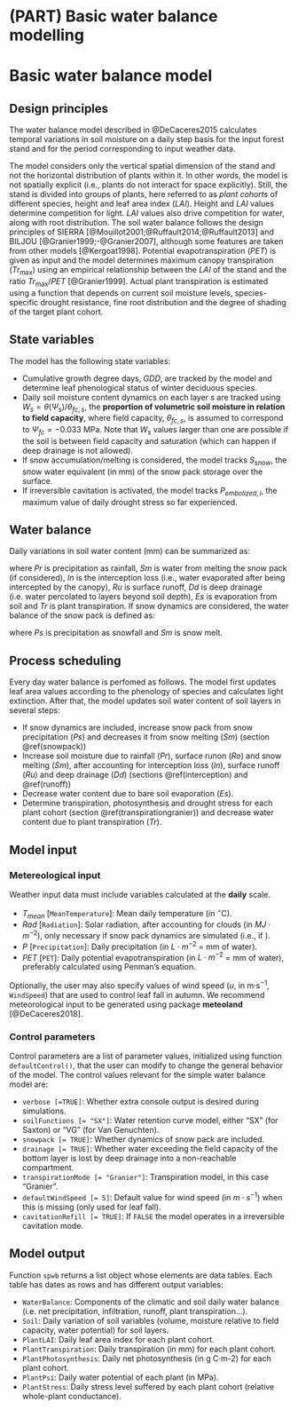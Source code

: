 # (PART) Basic water balance modelling {-}

# Basic water balance model

## Design principles

The water balance model described in @DeCaceres2015 calculates temporal variations in soil moisture on a daily step basis for the input forest stand and for the period corresponding to input weather data. 

The model considers only the vertical spatial dimension of the stand and not the horizontal distribution of
plants within it. In other words, the model is not spatially explicit (i.e., plants do not interact for space explicitly). Still, the stand is divided into groups of plants, here referred to as *plant cohorts* of different species, height and leaf area index ($LAI$). Height and $LAI$ values determine competition for light. $LAI$ values also drive competition for water, along with root distribution. The soil water balance follows the design principles of SIERRA [@Mouillot2001;@Ruffault2014;@Ruffault2013] and BILJOU [@Granier1999;-@Granier2007], although some features are taken from other models [@Kergoat1998]. Potential evapotranspiration ($PET$) is given as input and the model determines maximum canopy transpiration ($Tr_{\max}$) using an empirical relationship between the $LAI$ of the stand and the ratio $Tr_{\max}/PET$ [@Granier1999]. Actual plant transpiration is estimated using a function that depends on current soil moisture levels, species-specific drought resistance, fine root distribution and the degree of shading of the target plant cohort.


## State variables
The model has the following state variables:

+ Cumulative growth degree days, $GDD$, are tracked by the model and determine leaf phenological status of winter deciduous species.
+ Daily soil moisture content dynamics on each layer $s$ are tracked using $W_s = \theta(\Psi_s)/ \theta_{fc,s}$, the **proportion of volumetric soil moisture in relation to field capacity**, where field capacity, $\theta_{fc,s}$, is assumed to correspond to $\Psi_{fc} = -0.033$ MPa. Note that $W_s$ values larger than one are possible if the soil is between field capacity and saturation (which can happen if deep drainage is not allowed).
+ If snow accumulation/melting is considered, the model tracks $S_{snow}$, the snow water equivalent (in mm) of the snow pack storage over the surface.
+ If irreversible cavitation is activated, the model tracks $P_{embolized,i}$, the maximum value of daily drought stress so far experienced.


## Water balance
Daily variations in soil water content (mm) can be summarized as:

\begin{equation}
\Delta{SWC} = Pr + Sm - In - Ru - Dd - Es -Tr
\end{equation}

where $Pr$ is precipitation as rainfall, $Sm$ is water from melting the snow pack (if considered), $In$ is the interception loss (i.e., water evaporated after being intercepted by the canopy), $Ru$ is surface runoff, $Dd$ is deep drainage (i.e. water percolated to layers beyond soil depth), $Es$ is evaporation from soil and $Tr$ is plant transpiration. If snow dynamics are considered, the water balance of the snow pack is defined as:

\begin{equation}
\Delta{S_{snow}} = Ps - Sm
\end{equation}

where $Ps$ is precipitation as snowfall and $Sm$ is snow melt.

## Process scheduling

Every day water balance is perfomed as follows. The model first updates leaf area values according to the phenology of species and calculates light extinction. After that, the model updates soil water content of soil layers in several steps:

+ If snow dynamics are included, increase snow pack from snow precipitation ($Ps$) and decreases it from snow melting ($Sm$) (section \@ref(snowpack))
+ Increase soil moisture due to rainfall ($Pr$), surface runon ($Ro$) and snow melting ($Sm$), after accounting for interception loss ($In$), surface runoff ($Ru$) and deep drainage ($Dd$)  (sections \@ref(interception) and \@ref(runoff))
+ Decrease water content due to bare soil evaporation ($Es$).
+ Determine transpiration, photosynthesis and drought stress for each plant cohort (section \@ref(transpirationgranier)) and decrease water content due to plant transpiration ($Tr$).

## Model input
### Metereological input
Weather input data must include variables calculated at the **daily** scale.

+ $T_{mean}$ [`MeanTemperature`]: Mean daily temperature (in $^{\circ} \mathrm{C}$).
+ $Rad$ [`Radiation`]: Solar radiation, after accounting for clouds (in $MJ \cdot m^{-2}$), only necessary if snow pack dynamics are simulated (i.e., if \texttt{snowpack = TRUE}).
+ $P$ [`Precipitation`]: Daily precipitation (in $L \cdot m^{-2}$ = mm of water).
+ $PET$ [`PET`]: Daily potential evapotranspiration (in  $L \cdot m^{-2}$ = mm of water), preferably calculated using Penman's equation.

Optionally, the user may also specify values of wind speed ($u$, in m·s$^{-1}$, `WindSpeed`) that are used to control leaf fall in autumn. We recommend meteorological input to be generated using package **meteoland** [@DeCaceres2018].


### Control parameters
Control parameters are a list of parameter values, initialized using function `defaultControl()`, that the user can modify to change the general behavior of the model. The control values relevant for the simple water balance model are:

+ `verbose [=TRUE]`: Whether extra console output is desired during simulations.
+ `soilFunctions [= "SX"]`: Water retention curve model, either "SX" (for Saxton) or "VG" (for Van Genuchten).
+ `snowpack [= TRUE]`:  Whether dynamics of snow pack are included.
+ `drainage [= TRUE]`:  Whether water exceeding the field capacity of the bottom layer is lost by deep drainage into a non-reachable compartment.
+ `transpirationMode [= "Granier"]`: Transpiration model, in this case "Granier".
+ `defaultWindSpeed [= 5]`: Default value for wind speed (in $m \cdot s^{-1}$) when this is missing (only used for leaf fall).
+ `cavitationRefill [= TRUE]`: If `FALSE` the model operates in a irreversible cavitation mode.

## Model output
Function `spwb` returns a list object whose elements are data tables. Each table has dates as rows and has different output variables:

+ `WaterBalance`: Components of the climatic and soil daily water balance (i.e. net precipitation, infiltration, runoff, plant transpiration...).
+ `Soil`: Daily variation of soil variables  (volume, moisture relative to field capacity, water potential) for soil layers.
+ `PlantLAI`: Daily leaf area index for each plant cohort.
+ `PlantTranspiration`: Daily transpiration (in mm) for each plant cohort.
+ `PlantPhotosynthesis`: Daily net photosynthesis (in g C·m-2) for each plant cohort.
+ `PlantPsi`: Daily water potential of each plant (in MPa).
+ `PlantStress`: Daily stress level suffered by each plant cohort (relative whole-plant conductance).
